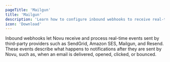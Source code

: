 ```yaml
---
pageTitle: 'Mailgun'
title: 'Mailgun'
description: 'Learn how to configure inbound webhooks to receive real-time notification statuses from third-party providers.'
icon: 'Download'
---
```


Inbound webhooks let Novu receive and process real-time events sent by third-party providers such as SendGrid, Amazon SES, Mailgun, and Resend. These events describe what happens to notifications after they are sent by Novu, such as, when an email is delivered, opened, clicked, or bounced.
